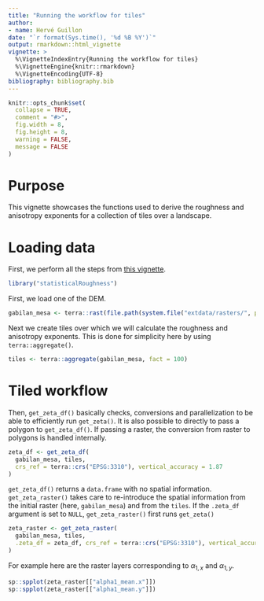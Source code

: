 ```yaml
---
title: "Running the workflow for tiles"
author:
- name: Hervé Guillon
date: "`r format(Sys.time(), '%d %B %Y')`"
output: rmarkdown::html_vignette
vignette: >
  %\VignetteIndexEntry{Running the workflow for tiles}
  %\VignetteEngine{knitr::rmarkdown}
  %\VignetteEncoding{UTF-8}
bibliography: bibliography.bib
---
```


```r
knitr::opts_chunk$set(
  collapse = TRUE,
  comment = "#>",
  fig.width = 8, 
  fig.height = 8,
  warning = FALSE,
  message = FALSE
)
```

# Purpose

This vignette showcases the functions used to derive the roughness and anisotropy exponents for a collection of tiles over a landscape.

# Loading data

First, we perform all the steps from [this vignette](articles/rotating_rasters.html).

```r
library("statisticalRoughness")
```

First, we load one of the DEM.

```r
gabilan_mesa <- terra::rast(file.path(system.file("extdata/rasters/", package = "statisticalRoughness"), "gabilan_mesa.tif"))
```

Next we create tiles over which we will calculate the roughness and anisotropy exponents.
This is done for simplicity here by using `terra::aggregate()`.

```r
tiles <- terra::aggregate(gabilan_mesa, fact = 100)
```

# Tiled workflow

Then, `get_zeta_df()` basically checks, conversions and parallelization to be able to efficiently run `get_zeta()`.
It is also possible to directly to pass a polygon to `get_zeta_df()`.
If passing a raster, the conversion from raster to polygons is handled internally.

```r
zeta_df <- get_zeta_df(
  gabilan_mesa, tiles, 
  crs_ref = terra::crs("EPSG:3310"), vertical_accuracy = 1.87
)
```

`get_zeta_df()` returns a `data.frame` with no spatial information.
`get_zeta_raster()` takes care to re-introduce the spatial information from the initial raster (here, `gabilan_mesa`) and from the `tiles`.
If the `.zeta_df` argument is set to `NULL`, `get_zeta_raster()` first runs `get_zeta()`

```r
zeta_raster <- get_zeta_raster(
  gabilan_mesa, tiles, 
  .zeta_df = zeta_df, crs_ref = terra::crs("EPSG:3310"), vertical_accuracy = 1.87
)
```

For example here are the raster layers corresponding to $\alpha_{1,x}$ and $\alpha_{1,y}$.

```r
sp::spplot(zeta_raster[["alpha1_mean.x"]])
sp::spplot(zeta_raster[["alpha1_mean.y"]])
```